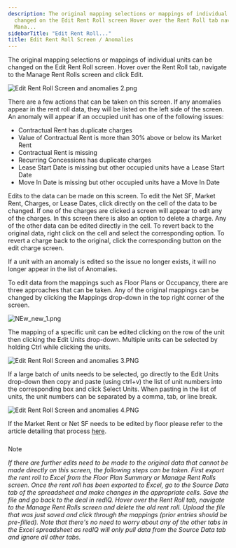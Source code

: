 ```yaml
---
description: The original mapping selections or mappings of individual units can be
  changed on the Edit Rent Roll screen Hover over the Rent Roll tab navigate to the
  Mana...
sidebarTitle: "Edit Rent Roll..."
title: Edit Rent Roll Screen / Anomalies
---
```


The original mapping selections or mappings of individual units can be changed on the Edit Rent Roll screen. Hover over the Rent Roll tab, navigate to the Manage Rent Rolls screen and click Edit.


<Frame caption="Rent roll management screen displaying unit details and anomalies detected.">
  <img src="/images/rediq/801fe15fbeb2752b0d9b1641dfa2ba723dbeaa43.png" alt="Edit Rent Roll Screen and anomalies 2.png" />
</Frame>


There are a few actions that can be taken on this screen. If any anomalies appear in the rent roll data, they will be listed on the left side of the screen. An anomaly will appear if an occupied unit has one of the following issues:


* Contractual Rent has duplicate charges
* Value of Contractual Rent is more than 30% above or below its Market Rent
* Contractual Rent is missing
* Recurring Concessions has duplicate charges
* Lease Start Date is missing but other occupied units have a Lease Start Date
* Move In Date is missing but other occupied units have a Move In Date


Edits to the data can be made on this screen. To edit the Net SF, Market Rent, Charges, or Lease Dates, click directly on the cell of the data to be changed. If one of the charges are clicked a screen will appear to edit any of the charges. In this screen there is also an option to delete a charge. Any of the other data can be edited directly in the cell. To revert back to the original data, right click on the cell and select the corresponding option. To revert a charge back to the original, click the corresponding button on the edit charge screen.


If a unit with an anomaly is edited so the issue no longer exists, it will no longer appear in the list of Anomalies.


To edit data from the mappings such as Floor Plans or Occupancy, there are three approaches that can be taken. Any of the original mappings can be changed by clicking the Mappings drop-down in the top right corner of the screen.


<Frame caption="Rent roll management options including mappings, unit editing, and export features.">
  <img src="/images/rediq/df8dff8c4ceaf79f24c44ee9b0127b24be4150f6.png" alt="NEw_new_1.png" />
</Frame>


The mapping of a specific unit can be edited clicking on the row of the unit then clicking the Edit Units drop-down. Multiple units can be selected by holding Ctrl while clicking the units.


<Frame caption="Rent roll screen displaying unit details, anomalies, and report settings for property management.">
  <img src="/images/rediq/6875cab328641f7db41229059f23b56c99ab9223.png" alt="Edit Rent Roll Screen and anomalies 3.PNG" />
</Frame>


If a large batch of units needs to be selected, go directly to the Edit Units drop-down then copy and paste (using ctrl+v) the list of unit numbers into the corresponding box and click Select Units. When pasting in the list of units, the unit numbers can be separated by a comma, tab, or line break.


<Frame caption="Batch edit dialog for selecting and applying changes to multiple unit numbers.">
  <img src="/images/rediq/68755610f732bf737f51562aeaf949c2d3b53ce8.png" alt="Edit Rent Roll Screen and anomalies 4.PNG" />
</Frame>


If the Market Rent or Net SF needs to be edited by floor please refer to the article detailing that process [here](edit-market-rent-or-square-footage-by-floor-plan.mdx).



##### 
Note


*If there are further edits need to be made to the original data that cannot be made directly on this screen, the following steps can be taken. First export the rent roll to Excel from the Floor Plan Summary or Manage Rent Rolls screen. Once the rent roll has been exported to Excel, go to the Source Data tab of the spreadsheet and make changes in the appropriate cells. Save the file and go back to the deal in redIQ. Hover over the Rent Roll tab, navigate to the Manage Rent Rolls screen and delete the old rent roll. Upload the file that was just saved and click through the mappings (prior entries should be pre-filled). Note that there's no need to worry about any of the other tabs in the Excel spreadsheet as redIQ will only pull data from the Source Data tab and ignore all other tabs.*